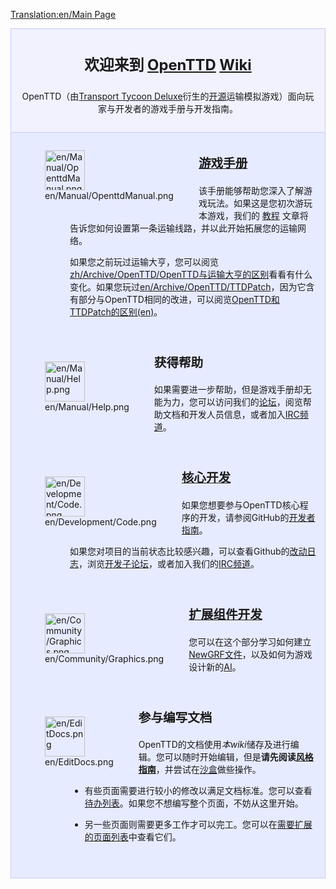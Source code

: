 [[Translation:en/Main Page]]

<div style="background-color: #f1f2fe; border: 1px solid #c7c8fe; margin: 0; padding: 1em 1em 1em 1em; text-align:center">
<div style="font-size:1.7em; font-weight:bold"> 欢迎来到 <span class="plainlinks">[http://www.openttd.org/ OpenTTD]</span> [http://zh.wikipedia.org/wiki/Wiki Wiki]</div>

OpenTTD（由[https://en.wikipedia.org/wiki/Transport_Tycoon Transport Tycoon Deluxe]衍生的[http://www.opensource.org/ 开源]运输模拟游戏）面向玩家与开发者的游戏手册与开发指南。

</div>
<div style="background-color: #E7EBFF; border: 1px solid #c7c8fe; border-top:none; padding: 1em 1em 0em 1em; margin-bottom:2em">
<div style="float:left">[[File:en/Manual/OpenttdManual.png|64px]]</div>
<div style="margin-left:80px; margin-bottom:4em">
<div style="font-size:1.4em; font-weight:bold">[[zh/Manual/Main Page|游戏手册]]</div>
该手册能够帮助您深入了解游戏玩法。如果这是您初次游玩本游戏，我们的 [[zh/Manual/Tutorial/教程|教程]] 文章将告诉您如何设置第一条运输线路，并以此开始拓展您的运输网络。

如果您之前玩过运输大亨，您可以阅览[[zh/Archive/OpenTTD/OpenTTD与运输大亨的区别]]看看有什么变化。如果您玩过[[en/Archive/OpenTTD/TTDPatch]]，因为它含有部分与OpenTTD相同的改进，可以阅览[[en/Archive/OpenTTD/Comparison of OpenTTD and TTDPatch features|OpenTTD和TTDPatch的区别(en)]]。
</div>

<div style="float:left">[[File:en/Manual/Help.png|64px]]</div>
<div style="margin-left:80px; margin-bottom:4em">
<div style="font-size:1.4em; font-weight:bold">获得帮助</div>
如果需要进一步帮助，但是游戏手册却无能为力，您可以访问我们的[http://www.tt-forums.net/viewforum.php?f=55 论坛]，阅览帮助文档和开发人员信息，或者加入[[en/Development/IRC channel|IRC频道]]。
</div>

<div style="float:left">[[File:en/Development/Code.png|64px]]</div>
<div style="margin-left:80px; margin-bottom:4em">
<div style="font-size:1.4em; font-weight:bold">[[zh/Development/主页|核心开发]]</div>
如果您想要参与OpenTTD核心程序的开发，请参阅GitHub的[https://github.com/OpenTTD/OpenTTD/blob/master/CONTRIBUTING.md 开发者指南]。

如果您对项目的当前状态比较感兴趣，可以查看Github的[https://github.com/OpenTTD/OpenTTD/commits/master 改动日志]，浏览[http://www.tt-forums.net/viewforum.php?f=33 开发子论坛]，或者加入我们的[[en/Development/IRC channel|IRC频道]]。
</div>

<div style="float:left">[[File:en/Community/Graphics.png|64px]]</div>
<div style="margin-left:80px; margin-bottom:4em">
<div style="font-size:1.4em; font-weight:bold">[[en/Development/NewGRF/Main Page|扩展组件开发]]</div>
您可以在这个部分学习如何建立[[zh/Manual/NewGRF|NewGRF文件]]，以及如何为游戏设计新的[[en/Development/Script/Main Page|AI]]。
</div>

<div style="float:left">[[File:en/EditDocs.png|64px]]</div>
<div style="margin-left:80px; margin-bottom:4em">
<div style="font-size:1.4em; font-weight:bold">参与编写文档</div> 
OpenTTD的文档使用<em>本wiki</em>储存及进行编辑。您可以随时开始编辑，但是'''请先阅读[[zh/Wiki/维基风格指南|风格指南]]'''，并尝试在[https://wiki.staging.openttd.org 沙盒]做些操作。

*有些页面需要进行较小的修改以满足文档标准。您可以查看[[:Category:zh/待办|待办列表]]。如果您不想编写整个页面，不妨从这里开始。

*另一些页面则需要更多工作才可以完工。您可以在[[:Category:zh/需要扩展的页面|需要扩展的页面列表]]中查看它们。
</div>

</div>